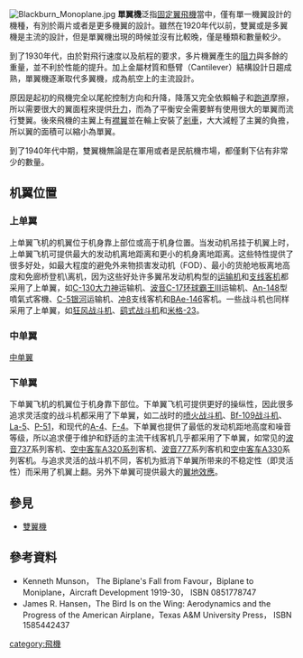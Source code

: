 [[File:Blackburn_Monoplane.jpg|right]]
'''單翼機'''泛指[[固定翼飛機|固定翼飛機]]當中，僅有單一機翼設計的機種，有別於兩片或者是更多機翼的設計。雖然在1920年代以前，雙翼或是多翼機是主流的設計，但是單翼機出現的時候並沒有比較晚，僅是種類和數量較少。

到了1930年代，由於對飛行速度以及航程的要求，多片機翼產生的[[阻力|阻力]]與多餘的重量，並不利於性能的提升。加上金屬材質和懸臂（Cantilever）結構設計日趨成熟，單翼機逐漸取代多翼機，成為航空上的主流設計。

原因是起初的飛機完全以尾舵控制方向和升降，降落又完全依賴輪子和[[跑道|跑道]]摩擦，所以需要很大的翼面程來提供[[升力|升力]]，而為了平衡安全需要鮮有使用很大的單翼而流行雙翼。後來飛機的主翼上有[[襟翼|襟翼]]並在輪上安裝了[[剎車|剎車]]，大大減輕了主翼的負擔，所以翼的面積可以縮小為單翼。

到了1940年代中期，雙翼機無論是在軍用或者是民航機市場，都僅剩下佔有非常少的數量。

==机翼位置==
===上单翼===
上单翼飞机的机翼位于机身靠上部位或高于机身位置。当发动机吊挂于机翼上时，上单翼飞机可提供最大的发动机离地距离和更小的机身离地距离。这些特性提供了很多好处，如最大程度的避免外来物损害发动机（FOD）、最小的货舱地板离地高度和免廊桥登机\离机，因为这些好处许多翼吊发动机构型的[[运输机|运输机]]和[[支线客机|支线客机]]都采用了上单翼，如[[C-130大力神|C-130大力神]]运输机、[[波音C-17环球霸王III|波音C-17环球霸王III]]运输机、[[An-148|An-148]]型噴氣式客機、[[C-5银河|C-5银河]]运输机、[[冲8|冲8]]支线客机和[[BAe-146|BAe-146]]客机。一些战斗机也同样采用了上单翼，如[[狂风战斗机|狂风战斗机]]、[[鹞式战斗机|鹞式战斗机]]和[[米格-23|米格-23]]。
===中单翼===
[[中单翼|中单翼]]

===下单翼===
下单翼飞机的机翼位于机身靠下部位。下单翼飞机可提供更好的操纵性，因此很多追求灵活度的战斗机都采用了下单翼，如二战时的[[喷火战斗机|喷火战斗机]]、[[Bf-109战斗机|Bf-109战斗机]]、[[La-5|La-5]]、[[P-51|P-51]]，和现代的[[A-4|A-4]]、[[F-4|F-4]]。下单翼也提供了最低的发动机距地高度和噪音等级，所以追求便于维护和舒适的主流干线客机几乎都采用了下单翼，如常见的[[波音737|波音737]]系列客机、[[空中客车A320系列|空中客车A320系列]]客机、[[波音777|波音777]]系列客机和[[空中客车A330|空中客车A330]]系列客机。与追求灵活的战斗机不同，客机为抵消下单翼所带来的不稳定性（即灵活性）而采用了机翼上翻。另外下单翼可提供最大的[[地面效应|翼地效應]]。

==參見==
*[[雙翼機|雙翼機]]

==參考資料==
*Kenneth Munson， The Biplane's Fall from Favour，Biplane to Moniplane，Aircraft Development 1919-30， ISBN 0851778747
*James R. Hansen，The Bird Is on the Wing: Aerodynamics and the Progress of the American Airplane，Texas A&M University Press， ISBN 1585442437

{{飛機結構}}
[[category:飛機|category:飛機]]